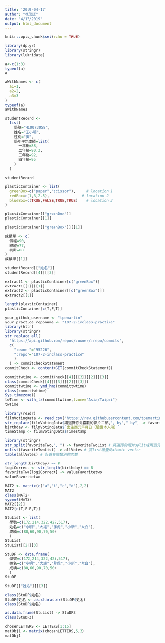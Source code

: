```yaml
---
title: '2019-04-17'
author: "林茂廷"
date: "4/17/2019"
output: html_document
---
```


```r
knitr::opts_chunk$set(echo = TRUE)
```

```r
library(dplyr)
library(stringr)
library(lubridate)
```

```r
a<-c(1:3)
typeof(a)
a
```

```r
aWithNames <- c(
  a1=1,
  a2=2,
  a3=3
)
typeof(a)
aWithNames
```
```r
studentRecord <-
  list(
    學號="410073058",
    姓名="王小明",
    性別="男",
    學年平均成績=list(
      一年級=88,
      二年級=90.3,
      三年級=92,
      四年級=95
    )
  )

studentRecord
```
```r
plasticContainer <- list(
  greenBox=c("paper","scissor"),     # location 1
  redBox=c(1,3,2.5),               # location 2
  blueBox=c(TRUE,FALSE,TRUE,TRUE)    # location 3
)
```

```r
plasticContainer[["greenBox"]] 
plasticContainer[[1]]
```

```r
plasticContainer[["greenBox"]][[1]]
```

```r
成績單 <- c(
  個經=90,
  總經=77,
  統計=88
)
成績單[[1]]
```
```r
studentRecord[["姓名"]]
studentRecord[[4]][[3]]
```
```r
extract1 <- plasticContainer[c("greenBox")]
extract1[[1]][[1]]
extract2 <- plasticContainer[[c("greenBox")]]
extract2[[1]]
```


```r
length(plasticContainer)
plasticContainer[c(T,F,T)]
```

```r
your_github_username <- "tpemartin"
your_practice_reponame <- "107-2-inclass-practice"
library(httr)
library(stringr)
str_replace_all(
  "https://api.github.com/repos/:owner/:repo/commits",
  c(
    ":owner"="95226",
    ":repo"="107-2-inclass-practice"
    )
  ) -> commitCheckStatement
commitCheck <- content(GET(commitCheckStatement))
```

```r
committwtime <- commitCheck[[4]][[3]][[2]][[3]]
class(commitCheck[[4]][[3]][[2]][[3]])
committwtime <- ymd_hms(committwtime)
class(committwtime)
Sys.timezone()
twTime <- with_tz(committwtime,tzone="Asia/Taipei")
twTime
```

```r
library(readr)
filmVotingData <- read_csv("https://raw.githubusercontent.com/tpemartin/github-data/master/podcastcompetition3.csv")
str_replace(filmVotingData$請選擇你最喜歡的影片二部,", by"," by") -> favoriteTwo
birthday <- filmVotingData$`出生西元年月日（驗證本人用）`
timeStamp <- filmVotingData$Timestamp
```

```r
library(stringr)
str_split(favoriteTwo,", ") -> favoriteTwoList # 將選擇的兩片split成兩個元素
unlist(favoriteTwoList) -> allVotes # 將list堆疊成atomic vector
table(allVotes) # 計算每個類別的次數
```




```r
str_length(birthday) == 8 
logiCorrect <- str_length(birthday) == 8
favoriteTwo[logiCorrect] -> valueFavoritetwo
valueFavoritetwo
```


```r
MAT2 <- matrix(c("a","b","c","d"),2,2)
MAT2
class(MAT2)
typeof(MAT2)
MAT2[[2]]
MAT2[c(T,F,F,T)]
```
```r
StuList <- list(
  學號=c(172,214,322,425,517),
  姓名=c("小明","大雄","胖虎","小新","大白"),
  成績=c(80,60,90,70,50)
  )
StuList
StuList[[2]][3]
```

```r
StuDF <- data.frame(
  學號=c(172,214,322,425,517),
  姓名=c("小明","大雄","胖虎","小新","大白"),
  成績=c(80,60,90,70,50)
  )
StuDF 
```
```r
StuDF[["姓名"]][[3]]
```


```r
class(StuDF$姓名)
StuDF$姓名 <- as.character(StuDF$姓名)
class(StuDF$姓名)
```


```r
as.data.frame(StuList) -> StuDF3
class(StuDF3)
```
```r
chosenLETTERS <- LETTERS[1:15]
matObj1 <- matrix(chosenLETTERS,5,3)
matObj1
```
























































